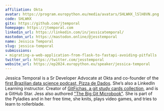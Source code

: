 ```yaml
---
affiliation: Okta
avatar: https://program.europython.eu/media/avatars/SHLWHX_lSlH8VN.png
code: SHLWHX
gitx: https://github.com/jtemporal
homepage: https://jtemporal.com
linkedin_url: https://linkedin.com/in/jessicatemporal/
mastodon_url: https://mastodon.online/@jesstemporal
name: Jessica Temporal
slug: jessica-temporal
submissions:
- migrating-a-web-application-from-flask-to-fastapi-avoiding-pitfalls
twitter_url: https://twitter.com/jesstemporal
website_url: https://ep2024.europython.eu/speaker/jessica-temporal
---
```


Jessica Temporal is a Sr Developer Advocate at Okta and co-founder of the [first Brazilian data science podcast, Pizza de Dados](https://pizzadedados.com/en). She’s also a LinkedIn Learning instructor. Creator of [GitFichas, a git study cards collection](https://gitfichas.com), and is a GitHub Star. Jess also authored ["The Big Git Microbook"](https://jtemporal.com/gitmicrobook). She is part of the Pyladies and in her free time, she knits, plays video games, and tries to learn to rollerblade.
